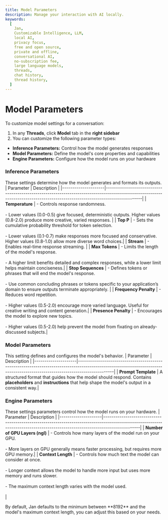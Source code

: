 ```yaml
---
title: Model Parameters
description: Manage your interaction with AI locally.
keywords:
  [
    Jan,
    Customizable Intelligence, LLM,
    local AI,
    privacy focus,
    free and open source,
    private and offline,
    conversational AI,
    no-subscription fee,
    large language models,
    threads,
    chat history,
    thread history,
  ]
---
```


# Model Parameters
To customize model settings for a conversation:
1. In any **Threads**, click **Model** tab in the **right sidebar**
2. You can customize the following parameter types:
- **Inference Parameters:** Control how the model generates responses
- **Model Parameters:** Define the model's core properties and capabilities
- **Engine Parameters:** Configure how the model runs on your hardware



### Inference Parameters
These settings determine how the model generates and formats its outputs. 
| Parameter           | Description                                                                                                                                                               |
|---------------------|------------------------------------------------------------------------------------------------------------------------------------------------------------------------------|
| **Temperature**     | - Controls response randomness.<br></br>- Lower values (0.0-0.5) give focused, deterministic outputs. Higher values (0.8-2.0) produce more creative, varied responses. |
| **Top P** | - Sets the cumulative probability threshold for token selection.<br></br>- Lower values (0.1-0.7) make responses more focused and conservative. Higher values (0.8-1.0) allow more diverse word choices.|
| **Stream**          | - Enables real-time response streaming. |
| **Max Tokens**      | - Limits the length of the model's response.<br></br>- A higher limit benefits detailed and complex responses, while a lower limit helps maintain conciseness.|
| **Stop Sequences**  | - Defines tokens or phrases that will end the model's response.<br></br>- Use common concluding phrases or tokens specific to your application’s domain to ensure outputs terminate appropriately.         |
| **Frequency Penalty** | - Reduces word repetition.<br></br>- Higher values (0.5-2.0) encourage more varied language. Useful for creative writing and content generation.|
| **Presence Penalty** | - Encourages the model to explore new topics.<br></br>- Higher values (0.5-2.0) help prevent the model from fixating on already-discussed subjects.|




### Model Parameters
This setting defines and configures the model's behavior. 
| Parameter           | Description                                                                                                                                                                  |
|---------------------|------------------------------------------------------------------------------------------------------------------------------------------------------------------------------|
| **Prompt Template**     | A structured format that guides how the model should respond. Contains **placeholders** and **instructions** that help shape the model's output in a consistent way.|

### Engine Parameters
These settings parameters control how the model runs on your hardware.
| Parameter           | Description                                                                                                                                                                  |
|---------------------|------------------------------------------------------------------------------------------------------------------------------------------------------------------------------|
| **Number of GPU Layers (ngl)** | - Controls how many layers of the model run on your GPU.<br></br>- More layers on GPU generally means faster processing, but requires more GPU memory.|
| **Context Length**  | - Controls how much text the model can consider at once.<br></br>- Longer context allows the model to handle more input but uses more memory and runs slower.<br></br>- The maximum context length varies with the model used.<br></br>|

<Callout type="info">
By default, Jan defaults to the minimum between **8192** and the model's maximum context length, you can adjust this based on your needs. 
</Callout>

